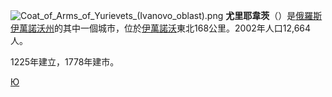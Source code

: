 {{coord|57|19|N|40|06|E|display=title}}
[[File:Coat_of_Arms_of_Yurievets_(Ivanovo_oblast).png|right]]
'''尤里耶韋茨'''（{{lang-ru|Ю́рьевец}}）是[[俄羅斯|俄羅斯]][[伊萬諾沃州|伊萬諾沃州]]的其中一個城市，位於[[伊萬諾沃|伊萬諾沃]]東北168公里。2002年人口12,664人。

1225年建立，1778年建市。

{{伊萬諾沃州行政區劃}}
[[Category:伊萬諾沃州城市|Ю]]